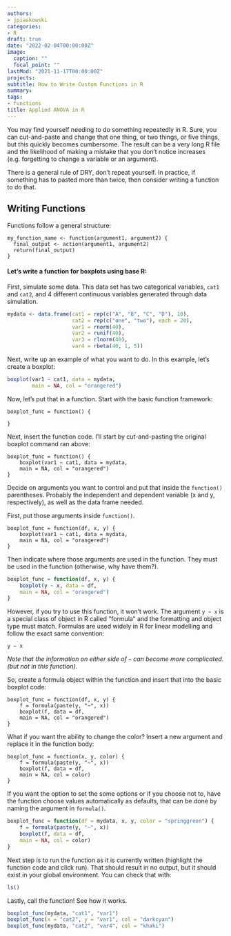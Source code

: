 ```yaml
---
authors:
- jpiaskowski
categories: 
- R
draft: true
date: "2022-02-04T00:00:00Z"
image:
  caption: ""
  focal_point: ""
lastMod: "2021-11-17T00:00:00Z"
projects: 
subtitle: How to Write Custom Functions in R
summary: 
tags: 
- functions
title: Applied ANOVA in R
---
```



You may find yourself needing to do something repeatedly in R. Sure, you can cut-and-paste and change that one thing, or two things, or five things, but this quickly becomes cumbersome. The result can be a very long R file and the likelihood of making a mistake that you don't notice increases (e.g. forgetting to change a variable or an argument). 

There is a general rule of DRY, don't repeat yourself. In practice, if something has to pasted more than twice, then consider writing a function to do that.

## Writing Functions

Functions follow a general structure:

```
my_function_name <- function(argument1, argument2) {
  final_output <- action(argument1, argument2)
  return(final_output)
}
```



#### Let's write a function for boxplots using base R:

First, simulate some data. This data set has two categorical variables, `cat1` and `cat2`, and 4 different continuous variables generated through data simulation.
```r
mydata <- data.frame(cat1 = rep(c("A", "B", "C", "D"), 10),
                     cat2 = rep(c("one", "two"), each = 20),
                     var1 = rnorm(40),
                     var2 = runif(40), 
                     var3 = rlnorm(40),
                     var4 = rbeta(40, 1, 5))
```

Next, write up an example of what you want to do. In this example, let's create a boxplot:
```r
boxplot(var1 ~ cat1, data = mydata,
        main = NA, col = "orangered")
```

Now, let's put that in a function. Start with the basic function framework:
```
boxplot_func = function() {

}

```

Next, insert the function code. I'll start by cut-and-pasting the original boxplot command ran above: 
```
boxplot_func = function() {
    boxplot(var1 ~ cat1, data = mydata,
    main = NA, col = "orangered")
}
```

Decide on arguments you want to control and put that inside the `function()` parentheses. Probably the independent and dependent variable (x and y, respectively), as well as the data frame needed.

First, put those arguments inside `function()`. 
```
boxplot_func = function(df, x, y) {
    boxplot(var1 ~ cat1, data = mydata,
    main = NA, col = "orangered")
}
```

Then indicate where those arguments are used in the function. They must be used in the function (otherwise, why have them?). 

```r
boxplot_func = function(df, x, y) {
    boxplot(y ~ x, data = df,
    main = NA, col = "orangered")
}
```

However, if you try to use this function, it won't work. The argument `y ~ x` is a special class of object in R called "formula" and the formatting and object type must match. Formulas are used widely in R for linear modelling and follow the exact same convention:

```
y ~ x  
```
*Note that the information on either side of `~` can become more complicated. (but not in this function).*

So, create a formula object within the function and insert that into the basic boxplot code: 

```
boxplot_func = function(df, x, y) {
    f = formula(paste(y, "~", x))
    boxplot(f, data = df,
    main = NA, col = "orangered")
}
```

What if you want the ability to change the color? Insert a new argument and replace it in the function body:
```
boxplot_func = function(x, y, color) {
    f = formula(paste(y, "~", x))
    boxplot(f, data = df,
    main = NA, col = color)
}
```

If you want the option to set the some options or if you choose not to, have the function choose values automatically as defaults, that can be done by naming the argument in `formula()`. 
```r
boxplot_func = function(df = mydata, x, y, color = "springgreen") {
    f = formula(paste(y, "~", x))
    boxplot(f, data = df,
    main = NA, col = color)
}
```

Next step is to run the function as it is currently written (highlight the function code and click run). That should result in no output, but it should exist in your global environment. You can check that with: 
```r
ls()
```

Lastly, call the function! See how it works. 

```r
boxplot_func(mydata, "cat1", "var1")
boxplot_func(x = "cat2", y = "var1", col = "darkcyan")
boxplot_func(mydata, "cat2", "var4", col = "khaki")
```





